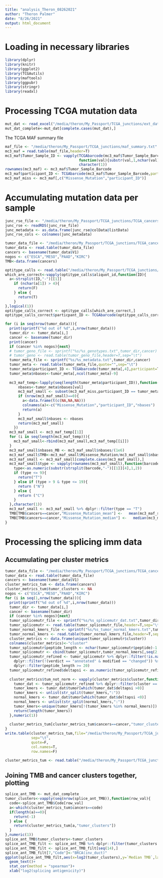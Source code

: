 ```yaml
---
title: "analysis_Theron_08262021"
author: "Theron Palmer"
date: "8/26/2021"
output: html_document
---
```


# Loading in necessary libraries

```r

library(dplyr)
library(knitr)
library(ggplot2)
library(TCGAutils)
library(maftools)
library(ggpubr)
library(stringr)
library(readxl)

```

# Processing TCGA mutation data

```r

mut_dat <- read_excel("/media/theron/My_Passport/TCGA_junctions/ext_dat/13073_2017_424_MOESM3_ESM_coded.xlsx")
mut_dat_complete<-mut_dat[complete.cases(mut_dat),]

```


The TCGA MAF summary file

```r

maf_file <- "/media/theron/My_Passport/TCGA_junctions/maf_summary.txt"
mc3_maf = read.table(maf_file,header=T)
mc3_maf$Tumor_Sample_ID <- vapply(TCGAbarcode(mc3_maf$Tumor_Sample_Barcode,sample=T),
                                  function(val){substr(val,1,nchar(val)-1)},
                                  character(1))
rownames(mc3_maf) <- mc3_maf$Tumor_Sample_Barcode
mc3_maf$participant_ID <- TCGAbarcode(mc3_maf$Tumor_Sample_Barcode,participant=T)
mc3_maf_miss <- mc3_maf[,c("Missense_Mutation","participant_ID")]

```

# Accumulating mutation data per sample

```r

junc_rse_file <- "/media/theron/My_Passport/TCGA_junctions/TCGA_cancers/CHOL/juncrse.rds"
junc_rse <- readRDS(junc_rse_file)
junc_metadata <- as.data.frame(junc_rse@colData@listData)
junc_rse_cols <- colnames(junc_metadata)

tumor_data_file <- "/media/theron/My_Passport/TCGA_junctions/TCGA_cancers/filenames.txt"
tumor_data <- read.table(tumor_data_file)
cancers <- basename(tumor_data$V1)
nogos <- c("ESCA","MESO","PAAD","KIRC")
TMB<-data.frame(cancers)

optitype_calls <- read.table("/media/theron/My_Passport/TCGA_junctions/ext_dat/OptiTypeCallsHLA_20171207.tsv",header=T,sep=",")
which_are_correct<-vapply(optitype_calls$aliquot_id,function(ID){
  a<-strsplit(ID,"-")[[1]]
    if (nchar(a[1]) > 4){
      return(F)  
    } else {
      return(T)
    }
},logical(1))
optitype_calls_correct <- optitype_calls[which_are_correct,]
optitype_calls_correct$particpant_ID <- TCGAbarcode(optitype_calls_correct$aliquot_id,participant=T)

for (i in seq(nrow(tumor_data))){
  print(sprintf("%d out of %d",i,nrow(tumor_data)))
  tumor_dir <- tumor_data[i,]
  cancer <- basename(tumor_dir)
  print(cancer)
  if (cancer %in% nogos){next}
  # tumor_geno_file <- sprintf("%s/%s_genotypes.txt",tumor_dir,cancer)
  # tumor_geno <- read.table(tumor_geno_file,header=T,sep="\t")
  tumor_meta_file <- sprintf("%s/%s_metadata.txt",tumor_dir,cancer)
  tumor_meta <- read.table(tumor_meta_file,quote="",sep="\t")
  tumor_meta$participant_ID <- TCGAbarcode(tumor_meta[,4],participant=T)
  tumor_meta$nbases<-tumor_meta[,ncol(tumor_meta)-9]
    
  mc3_maf_temp<-lapply(seq(length(tumor_meta$participant_ID)),function(val){
      nbases<-tumor_meta$nbases[val]
      mc3_maf_small <- subset(mc3_maf_miss,participant_ID == tumor_meta$participant_ID[val])
      if (nrow(mc3_maf_small)==0){
        a<-data.frame(t(c(NA,NA,NA)))
        colnames(a)<-c("Missense_Mutation","participant_ID","nbases")
        return(a)
      }
      mc3_maf_small$nbases <- nbases
      return(mc3_maf_small)
    })
  mc3_maf_small <- mc3_maf_temp[[1]]
  for (i in seq(length(mc3_maf_temp))){
    mc3_maf_small<-rbind(mc3_maf_small,mc3_maf_temp[[i]])
  }
  mc3_maf_small$nbases_MB <- mc3_maf_small$nbases/(1e6)
  mc3_maf_small$TMB<-mc3_maf_small$Missense_Mutation/mc3_maf_small$nbases_MB
  mc3_maf_small <- mc3_maf_small[complete.cases(mc3_maf_small),]
  mc3_maf_small$type <- vapply(rownames(mc3_maf_small),function(barcode){
    type<-as.numeric(substr(strsplit(barcode,"-")[[1]][4],1,2))
    if (type <= 9){
      return("T")
    } else if (type > 9 & type <= 19){
      return ("N")
    } else {
      return ("C")
    }
  },character(1))
  mc3_maf_small <- mc3_maf_small %>% dplyr::filter(type == "T")
  TMB[TMB$cancers==cancer,"Missense_Mutation_mean"] <-   mean(mc3_maf_small$Missense_Mutation/mc3_maf_small$nbases_MB,na.rm=T)
  TMB[TMB$cancers==cancer,"Missense_Mutation_median"] <-   median(mc3_maf_small$Missense_Mutation/mc3_maf_small$nbases_MB,na.rm=T)
}

```

# Processing the splicing imm data

## Accumulating per cluster metrics 

```r

tumor_data_file <- "/media/theron/My_Passport/TCGA_junctions/TCGA_cancers/filenames.txt"
tumor_data <- read.table(tumor_data_file)
cancers <- basename(tumor_data$V1)
cluster_metrics_tum <- data.frame(cancers)
cluster_metrics_tum$tumor_clusters <- NA
nogos <- c("ESCA","MESO","PAAD","KIRC")
for (i in seq(1,nrow(tumor_data))){
  print(sprintf("%d out of %d",i,nrow(tumor_data)))
  tumor_dir <- tumor_data[i,]
  cancer <- basename(tumor_dir)
  if (cancer %in% nogos){next}
  tumor_splicemutr_file <- sprintf("%s/%s_splicemutr_dat.txt",tumor_dir,cancer)
  tumor_splicemutr <- read.table(tumor_splicemutr_file,header=T,sep="\t")
  tumor_normal_kmers_file <- sprintf("%s/%s_tumor_normal_kmers.txt",tumor_dir,cancer)
  tumor_normal_kmers <- read.table(tumor_normal_kmers_file,header=T,sep="\t")
  cluster_metrics <- data.frame(unique(tumor_splicemutr$cluster))
  colnames(cluster_metrics)<-"cluster"
  tumor_splicemutr$peptide_length <- nchar(tumor_splicemutr$peptide)-1
  tumor_splicemutr <- cbind(tumor_splicemutr,tumor_normal_kmers[,seq(2,ncol(tumor_normal_kmers))])
  tumor_splicemutr_refined <- tumor_splicemutr %>% dplyr::filter(!is.na(peptide)) %>% 
    dplyr::filter(!(verdict == "annotated" & modified == "changed")) %>%
    dplyr::filter(peptide_length >= 20)
  tumor_splicemutr_refined$deltapsi <- as.numeric(tumor_splicemutr_refined$deltapsi)
  
  cluster_metrics$tum_not_norm <- vapply(cluster_metrics$cluster,function(clu){
    tumor_dat <- tumor_splicemutr_refined %>% dplyr::filter(cluster == clu)
    tumor_kmers <- tumor_dat$tumor[which(tumor_dat$deltapsi >0)]
    tumor_kmers <- unlist(str_split(tumor_kmers,":"))
    normal_kmers <- tumor_dat$tumor[which(tumor_dat$deltapsi <0)]
    normal_kmers <- unlist(str_split(normal_kmers,":"))
    tumor_kmers<-unique(tumor_kmers[!(tumor_kmers %in% normal_kmers)])
    return(length(tumor_kmers))
  },numeric(1))
  
  cluster_metrics_tum[cluster_metrics_tum$cancers==cancer,"tumor_clusters"] <- nrow(cluster_metrics %>% dplyr::filter(tum_not_norm > 0))
}
write.table(cluster_metrics_tum,file="/media/theron/My_Passport/TCGA_junctions/cluster_metrics.txt",
            sep="\t",
            quote=F,
            col.names=T,
            row.names=F)

```

```r

cluster_metrics_tum <- read.table("/media/theron/My_Passport/TCGA_junctions/cluster_metrics.txt",header=T)

```

## Joining TMB and cancer clusters together, plotting

```r

splice_ant_TMB <- mut_dat_complete
tumor_clusters<-vapply(seq(nrow(splice_ant_TMB)),function(row_val){
  code<-splice_ant_TMB$Code[row_val]
  a<-which(cluster_metrics_tum$cancers==code)
  if(length(a)==0){
    return(-1)
  } else {
    return(cluster_metrics_tum[a,"tumor_clusters"])
  }
},numeric(1))
splice_ant_TMB$tumor_clusters<-tumor_clusters
splice_ant_TMB_filt <- splice_ant_TMB %>% dplyr::filter(tumor_clusters != -1)
splice_ant_TMB_filt <- splice_ant_TMB_filt[seq(14),]
splice_ant_TMB_filt[7,"Code"]<-"BRCA(inv_duct)"
ggplot(splice_ant_TMB_filt,aes(x=log2(tumor_clusters),y=`Median TMB`,label=Code))+
  geom_text()+
  stat_cor(method = "spearman")+
  xlab("log2(splicing antigenicity)")

```

